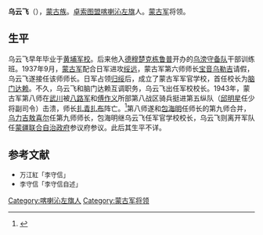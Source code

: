 '''乌云飞'''（{{bd|?||?|}}），[[蒙古族|蒙古族]]。[[卓索图盟|卓索图盟]][[喀喇沁左旗|喀喇沁左旗]]人。[[蒙古军|蒙古军]]将领。

==生平==
乌云飞早年毕业于[[黄埔军校|黄埔军校]]。后来他入[[德穆楚克栋鲁普|德穆楚克栋鲁普]]开办的[[乌滂守备队|乌滂守备队]]干部训练班。1937年9月，[[蒙古军|蒙古军]]配合日军进攻[[绥远|绥远]]，蒙古军第六师师长[[宝音乌勒吉|宝音乌勒吉]]请假，乌云飞遂接任该师师长。日军占领[[归绥|归绥]]后，成立了蒙古军军官学校，首任校长为[[脑门达赖|脑门达赖]]。不久，乌云飞和脑门达赖互调职务，乌云飞出任军校校长。1943年，蒙古军第八师在[[武川|武川]]被[[八路军|八路军]]和[[傅作义|傅作义]]所部第八战区骑兵挺进第五纵队（[[邱明星|邱明星]]任少将副司令）击溃，师长[[扎青扎布|扎青扎布]]阵亡。<ref>{{Cite web |url=http://bgw012027.chinaw3.com/fagui/ShowArticle.asp?ArticleID=5106 |title=邱明星，内蒙古区情网，2011-4-14 |accessdate=2012-02-04 |archive-date=2012-07-13 |archive-url=https://archive.is/20120713043716/http://bgw012027.chinaw3.com/fagui/ShowArticle.asp?ArticleID=5106 |dead-url=no }}</ref>第八师遂和[[包海明|包海明]]任师长的第九师合并，[[乌力吉敖喜尔|乌力吉敖喜尔]]任第九师师长，包海明继乌云飞任军官学校校长，乌云飞则离开军队任[[蒙疆联合自治政府|蒙疆联合自治政府]]参议府参议。此后其生平不详。

==参考文献==
{{reflist}}
* <span style="font-size:90%;">万江紅「李守信」{{Cite book<!--|和書-->|author = [[中国社会科学院|中国社会科学院]]近代史研究所|title = 民国人物传 第11巻|year = 2002|publisher = [[中華書局|中華書局]]|isbn = 7-101-02394-0}}</span>
* <span style="font-size:90%;">李守信「李守信自述」{{Cite book<!--|和書-->|author = 中国人民政治协商会议内蒙古自治区委员会文史资料研究委员会编|title = 内蒙古文史资料第二十辑 |year = 1985|publisher = |isbn = }}</span>

{{DEFAULTSORT:Wu乌}}
[[Category:喀喇沁左旗人|Category:喀喇沁左旗人]]
[[Category:蒙古军将领|Category:蒙古军将领]]